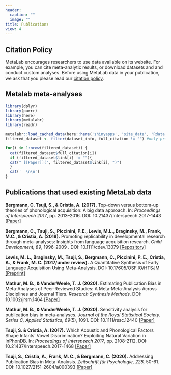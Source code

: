 ```yaml
---
header:
  caption: ""
  image: ""
title: Publications
view: 4
---
```


## Citation Policy 

MetaLab encourages researchers to use data available on its
website. For example, you can cite meta-analytic results, or download
datasets and and conduct custom analyses. Before using MetaLab data in
your publication, we ask that you please read our [citation
policy](/documentation/using_ma_data/citation_policy).

## Metalab meta-analyses
```r
library(dplyr)
library(purrr)
library(here)
library(metalabr)
library(readr) 

metalabr::load_cached_data(here::here('shinyapps', 'site_data', 'Rdata', 'metalab.Rdata')) 
filtered_dataset <- filter(dataset_info, full_citation != "") #only print the dataset that have a full citation
```

```r

for(i in 1:nrow(filtered_dataset)) {
  cat(filtered_dataset$full_citation[i])
  if (filtered_dataset$link[i] != ""){
  cat(" [[Paper]](", filtered_dataset$link[i], ")")
  }
  cat('  \n\n')
}

```


## Publications that used existing MetaLab data

**Bergmann, C. Tsuji, S., & Cristia, A. (2017).** Top-down versus bottom-up theories of phonological acquisition: A big data approach. In: *Proceedings of Interspeech 2017*, pp. 2013–2016. DOI: 10.21437/Interspeech.2017-1443 [[Paper]](http://www.isca-speech.org/archive/Interspeech_2017/abstracts/1443.html)

**Bergmann, C., Tsuji, S., Piccinini, P.E., Lewis, M.L., Braginsky, M., Frank, M.C., & Cristia, A. (2018).** Promoting replicability in developmental research through meta-analyses: Insights from language acquisition research. *Child Development, 89*, 1996-2009 . DOI: 10.1111/cdev.13079 [[Repository]](https://osf.io/uhv3d/)

**Lewis, M. L., Braginsky, M., Tsuji, S., Bergmann, C., Piccinini, P. E., Cristia, A., & Frank, M. C. (2017/under review).** A Quantitative Synthesis of Early Language Acquisition Using Meta-Analysis. DOI: 10.17605/OSF.IO/HTSJM [[Preprint]](http://psyarxiv.com/htsjm) 

**Mathur, M. B., & VanderWeele, T. J. (2020).** Estimating Publication Bias in Meta‐Analyses of Peer‐Reviewed Studies: A Meta‐Meta‐Analysis Across Disciplines and Journal Tiers. *Research Synthesis Methods.* DOI: 10.1002/jrsm.1464 [[Paper]](https://onlinelibrary.wiley.com/doi/abs/10.1002/jrsm.1464)

**Mathur, M. B., & VanderWeele, T. J. (2020).** Sensitivity analysis for publication bias in meta‐analyses. *Journal of the Royal Statistical Society. Series C, Applied Statistics, 69*(5), 1091. DOI: 10.1111/rssc.12440 [[Paper]](https://rss.onlinelibrary.wiley.com/doi/pdf/10.1111/rssc.12440)

**Tsuji, S. & Cristia, A. (2017).** Which Acoustic and Phonological Factors Shape Infants’ Vowel Discrimination? Exploiting Natural Variation in InPhonDB. In: *Proceedings of Interspeech 2017*, pp. 2108-2112. DOI: 10.21437/Interspeech.2017-1468 [[Paper]](http://www.isca-speech.org/archive/Interspeech_2017/abstracts/1468.html)

**Tsuji, S., Cristia, A., Frank, M. C., & Bergmann, C. (2020).** Addressing Publication Bias in Meta-Analysis. *Zeitschrift für Psychologie, 228,* 50-61. DOI: 10.1027/2151-2604/a000393 [[Paper]](https://econtent.hogrefe.com/doi/abs/10.1027/2151-2604/a000393?journalCode=zfp)


